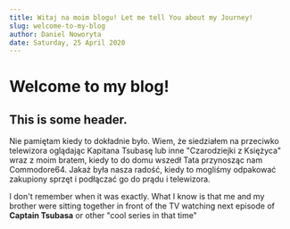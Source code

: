 ```yaml
---
title: Witaj na moim blogu! Let me tell You about my Journey!
slug: welcome-to-my-blog
author: Daniel Noworyta
date: Saturday, 25 April 2020
---
```


# Welcome to my blog!

## This is some header.

Nie pamiętam kiedy to dokładnie było. Wiem, że siedziałem na przeciwko telewizora oglądając Kapitana Tsubasę lub inne "Czarodziejki z Księżyca" wraz z moim bratem, kiedy to do domu wszedł Tata przynosząc nam Commodore64. Jakaż była nasza radość, kiedy to mogliśmy odpakować zakupiony sprzęt i podłączać go do prądu i telewizora.

I don't remember when it was exactly. What I know is that me and my brother were sitting together in front of the TV watching next episode of **Captain Tsubasa** or other "cool series in that time"
